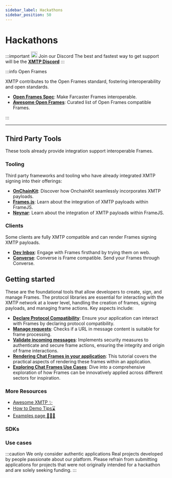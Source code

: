 ```yaml
---
sidebar_label: Hackathons
sidebar_position: 50
---
```


# Hackathons

<div class="discord">

:::important <img src="/img/discord.svg" width="20"/> Join our Discord
The best and fastest way to get support will be the [**XMTP Discord**](https://discord.com/invite/xmtp)
:::

</div>

:::info Open Frames

XMTP contributes to the Open Frames standard, fostering interoperability and open standards.

- [**Open Frames Spec**](https://github.com/open-frames/standard/blob/v0.0.1/README.md): Make Farcaster Frames interoperable.
- [**Awesome Open Frames**](https://github.com/open-frames/awesome-open-frames.git): Curated list of Open Frames compatible Frames.

:::

---

## Third Party Tools

These tools already provide integration support interoperable Frames.

### Tooling

Third party frameworks and tooling who have already integrated XMTP signing into their offerings:

- [**OnChainKit**](https://onchainkit.xyz/xmtp/introduction): Discover how OnchainKit seamlessly incorporates XMTP payloads.
- [**Frames.js**](https://framesjs.org/reference/js/xmtp): Learn about the integration of XMTP payloads within FrameJS.
- [**Neynar**](https://warpcast.com/rish/0x6ee0f33b): Learn about the integration of XMTP payloads within FrameJS.

### Clients

Some clients are fully XMTP compatible and can render Frames signing XMTP payloads.

- [**Dev Inbox**](https://dev-inbox.vercel.app/): Engage with Frames firsthand by trying them on web.
- [**Converse**](https://converse.xyz): Converse is Frame compatible. Send your Frames through Converse.

## Getting started

These are the foundational tools that allow developers to create, sign, and manage Frames. The protocol libraries are essential for interacting with the XMTP network at a lower level, handling the creation of frames, signing payloads, and managing frame actions. Key aspects include:

- [**Declare Protocol Compatibility**](#protocol-compatibility): Ensure your application can interact with Frames by declaring protocol compatibility.
- [**Manage requests**](#manage-requests): Checks if a URL in message content is suitable for frame processing.
- [**Validate incoming messages**](#validate-incoming-messages): Implements security measures to authenticate and secure frame actions, ensuring the integrity and origin of frame interactions.
- [**Rendering Chat Frames in your application**](/docs/tutorials/render-frames): This tutorial covers the practical aspects of rendering these frames within an application.
- [**Exploring Chat Frames Use Cases**](/docs/use-cases/frames): Dive into a comprehensive exploration of how Frames can be innovatively applied across different sectors for inspiration.

### More Resources

- [Awesome XMTP ✨](https://github.com/xmtp/awesome-xmtp)
- [How to Demo Tips⌛️](/how-to-demo)
- [Examples page 👨🏼‍💻](/docs/build/get-started/examples)

### SDKs


<SDKs />

### Use cases


<Usecases />


<Bots />

:::caution We only consider authentic applications
Real projects developed by people passionate about our platform. Please refrain from submitting applications for projects that were not originally intended for a hackathon and are solely seeking funding.
:::
